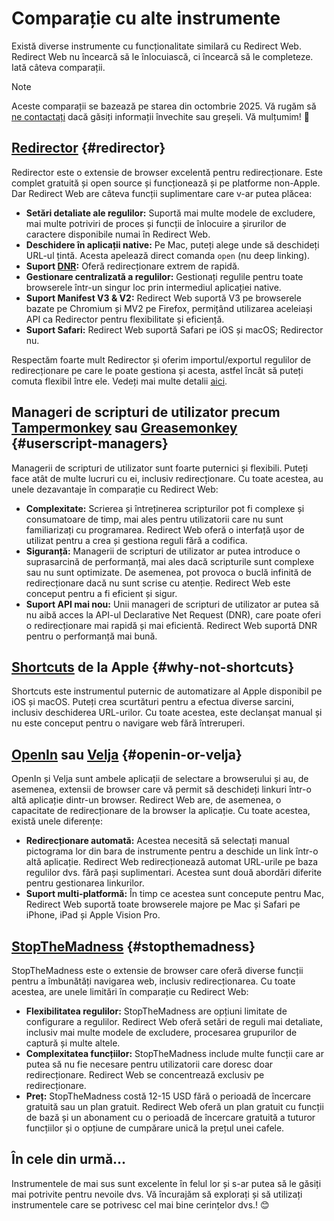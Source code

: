 # Comparație cu alte instrumente

Există diverse instrumente cu funcționalitate similară cu Redirect Web. Redirect Web nu încearcă să le înlocuiască, ci încearcă să le completeze. Iată câteva comparații.

> [!NOTE]
> Aceste comparații se bazează pe starea din octombrie 2025. Vă rugăm să [ne contactați](/contact-us) dacă găsiți informații învechite sau greșeli. Vă mulțumim! 🙏

## [Redirector](https://github.com/einaregilsson/Redirector) {#redirector}

Redirector este o extensie de browser excelentă pentru redirecționare. Este complet gratuită și open source și funcționează și pe platforme non-Apple. Dar Redirect Web are câteva funcții suplimentare care v-ar putea plăcea:

* **Setări detaliate ale regulilor:** Suportă mai multe modele de excludere, mai multe potriviri de proces și funcții de înlocuire a șirurilor de caractere disponibile numai în Redirect Web.
* **Deschidere în aplicații native:** Pe Mac, puteți alege unde să deschideți URL-ul țintă. Acesta apelează direct comanda `open` (nu deep linking).
* **Suport [DNR](https://blog.mozilla.org/addons/2023/05/17/declarativenetrequest-available-in-firefox/):** Oferă redirecționare extrem de rapidă.
* **Gestionare centralizată a regulilor:** Gestionați regulile pentru toate browserele într-un singur loc prin intermediul aplicației native.
* **Suport Manifest V3 & V2:** Redirect Web suportă V3 pe browserele bazate pe Chromium și MV2 pe Firefox, permițând utilizarea aceleiași API ca Redirector pentru flexibilitate și eficiență.
* **Suport Safari:** Redirect Web suportă Safari pe iOS și macOS; Redirector nu.

Respectăm foarte mult Redirector și oferim importul/exportul regulilor de redirecționare pe care le poate gestiona și acesta, astfel încât să puteți comuta flexibil între ele. Vedeți mai multe detalii [aici](/export-or-import-rules).

## Manageri de scripturi de utilizator precum [Tampermonkey](https://www.tampermonkey.net/) sau [Greasemonkey](https://www.greasespot.net/) {#userscript-managers}

Managerii de scripturi de utilizator sunt foarte puternici și flexibili. Puteți face atât de multe lucruri cu ei, inclusiv redirecționare. Cu toate acestea, au unele dezavantaje în comparație cu Redirect Web:

* **Complexitate:** Scrierea și întreținerea scripturilor pot fi complexe și consumatoare de timp, mai ales pentru utilizatorii care nu sunt familiarizați cu programarea. Redirect Web oferă o interfață ușor de utilizat pentru a crea și gestiona reguli fără a codifica.
* **Siguranță:** Managerii de scripturi de utilizator ar putea introduce o suprasarcină de performanță, mai ales dacă scripturile sunt complexe sau nu sunt optimizate. De asemenea, pot provoca o buclă infinită de redirecționare dacă nu sunt scrise cu atenție. Redirect Web este conceput pentru a fi eficient și sigur.
* **Suport API mai nou:** Unii manageri de scripturi de utilizator ar putea să nu aibă acces la API-ul Declarative Net Request (DNR), care poate oferi o redirecționare mai rapidă și mai eficientă. Redirect Web suportă DNR pentru o performanță mai bună.

## [Shortcuts](https://support.apple.com/guide/shortcuts/welcome/ios) de la Apple {#why-not-shortcuts}

Shortcuts este instrumentul puternic de automatizare al Apple disponibil pe iOS și macOS. Puteți crea scurtături pentru a efectua diverse sarcini, inclusiv deschiderea URL-urilor. Cu toate acestea, este declanșat manual și nu este conceput pentru o navigare web fără întreruperi.

## [OpenIn](https://loshadki.app/openin4/) sau [Velja](https://sindresorhus.com/velja) {#openin-or-velja}

OpenIn și Velja sunt ambele aplicații de selectare a browserului și au, de asemenea, extensii de browser care vă permit să deschideți linkuri într-o altă aplicație dintr-un browser. Redirect Web are, de asemenea, o capacitate de redirecționare de la browser la aplicație. Cu toate acestea, există unele diferențe:

* **Redirecționare automată:** Acestea necesită să selectați manual pictograma lor din bara de instrumente pentru a deschide un link într-o altă aplicație. Redirect Web redirecționează automat URL-urile pe baza regulilor dvs. fără pași suplimentari. Acestea sunt două abordări diferite pentru gestionarea linkurilor.
* **Suport multi-platformă:** În timp ce acestea sunt concepute pentru Mac, Redirect Web suportă toate browserele majore pe Mac și Safari pe iPhone, iPad și Apple Vision Pro.

## [StopTheMadness](https://underpassapp.com/StopTheMadness/) {#stopthemadness}

StopTheMadness este o extensie de browser care oferă diverse funcții pentru a îmbunătăți navigarea web, inclusiv redirecționarea. Cu toate acestea, are unele limitări în comparație cu Redirect Web:

* **Flexibilitatea regulilor:** StopTheMadness are opțiuni limitate de configurare a regulilor. Redirect Web oferă setări de reguli mai detaliate, inclusiv mai multe modele de excludere, procesarea grupurilor de captură și multe altele.
* **Complexitatea funcțiilor:** StopTheMadness include multe funcții care ar putea să nu fie necesare pentru utilizatorii care doresc doar redirecționare. Redirect Web se concentrează exclusiv pe redirecționare.
* **Preț:** StopTheMadness costă 12-15 USD fără o perioadă de încercare gratuită sau un plan gratuit. Redirect Web oferă un plan gratuit cu funcții de bază și un abonament cu o perioadă de încercare gratuită a tuturor funcțiilor și o opțiune de cumpărare unică la prețul unei cafele.

## În cele din urmă...

Instrumentele de mai sus sunt excelente în felul lor și s-ar putea să le găsiți mai potrivite pentru nevoile dvs. Vă încurajăm să explorați și să utilizați instrumentele care se potrivesc cel mai bine cerințelor dvs.! 😊

